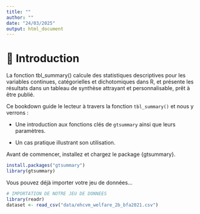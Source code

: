 ---
title: ""
author: ""
date: "24/03/2025"
output: html_document
---
# 📘 Introduction

La fonction tbl_summary() calcule des statistiques descriptives pour les variables continues, catégorielles et dichotomiques dans R, et présente les résultats dans un tableau de synthèse attrayant et personnalisable, prêt à être publié.

Ce bookdown guide le lecteur à travers la fonction `tbl_summary()` et nous y verrons :

- Une introduction aux fonctions clés de `gtsummary` ainsi que leurs paramètres.

- Un cas pratique illustrant son utilisation.

Avant de commencer, installez et chargez le package {gtsummary}.

```{r, echo=TRUE, eval=FALSE}
install.packages("gtsummary")
library(gtsummary)
```

Vous pouvez déjà importer votre jeu de données...

```{r, echo=TRUE, eval=FALSE}

# IMPORTATION DE NOTRE JEU DE DONNEES
library(readr)
dataset <- read_csv("data/ehcvm_welfare_2b_bfa2021.csv")
```



<!---------------------------------------FIN DE SCRIPT - INTRODUCTION-------------------------------------------->